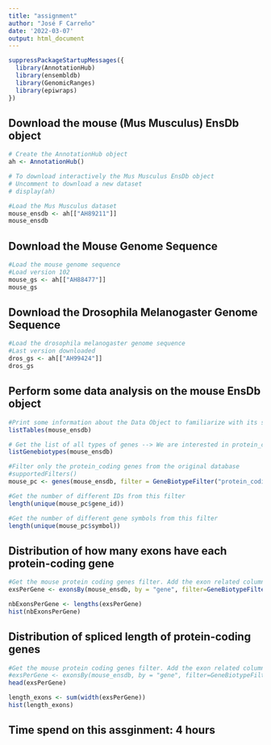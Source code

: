 ---
title: "assignment"
author: "José F Carreño"
date: '2022-03-07'
output: html_document
---

```{r}
suppressPackageStartupMessages({
  library(AnnotationHub)
  library(ensembldb)
  library(GenomicRanges)
  library(epiwraps)
})
```


## Download the mouse (Mus Musculus) EnsDb object

```{r}
# Create the AnnotationHub object
ah <- AnnotationHub()

# To download interactively the Mus Musculus EnsDb object
# Uncomment to download a new dataset
# display(ah)
```
```{r}
#Load the Mus Musculus dataset
mouse_ensdb <- ah[["AH89211"]]
mouse_ensdb
```
## Download the Mouse Genome Sequence

```{r}
#Load the mouse genome sequence 
#Load version 102 
mouse_gs <- ah[["AH88477"]]
mouse_gs
```

## Download the Drosophila Melanogaster Genome Sequence

```{r}
#Load the drosophila melanogaster genome sequence
#Last version downloaded
dros_gs <- ah[["AH99424"]]
dros_gs
```

## Perform some data analysis on the mouse EnsDb object
```{r}
#Print some information about the Data Object to familiarize with its structure
listTables(mouse_ensdb)
```

```{r}
# Get the list of all types of genes --> We are interested in protein_coding genes
listGenebiotypes(mouse_ensdb)
```
```{r}
#Filter only the protein_coding genes from the original database 
#supportedFilters()
mouse_pc <- genes(mouse_ensdb, filter = GeneBiotypeFilter("protein_coding"), columns = c("gene_id", "symbol"))

#Get the number of different IDs from this filter
length(unique(mouse_pc$gene_id))

#Get the number of different gene symbols from this filter
length(unique(mouse_pc$symbol))
```

## Distribution of how many exons have each protein-coding gene

```{r}
#Get the mouse protein coding genes filter. Add the exon related columns
exsPerGene <- exonsBy(mouse_ensdb, by = "gene", filter=GeneBiotypeFilter("protein_coding"))

nbExonsPerGene <- lengths(exsPerGene)
hist(nbExonsPerGene)
```

## Distribution of spliced length of protein-coding genes

```{r}
#Get the mouse protein coding genes filter. Add the exon related columns
#exsPerGene <- exonsBy(mouse_ensdb, by = "gene", filter=GeneBiotypeFilter("protein_coding"))
head(exsPerGene)

length_exons <- sum(width(exsPerGene))
hist(length_exons)
```

## Time spend on this assginment: 4 hours
